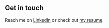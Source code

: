 ## Get in touch

Reach me on [LinkedIn](https://www.linkedin.com/in/adriel-klein-9388bb55/) or check out [my resume](https://gitconnected.com/adrielklein/resume).
